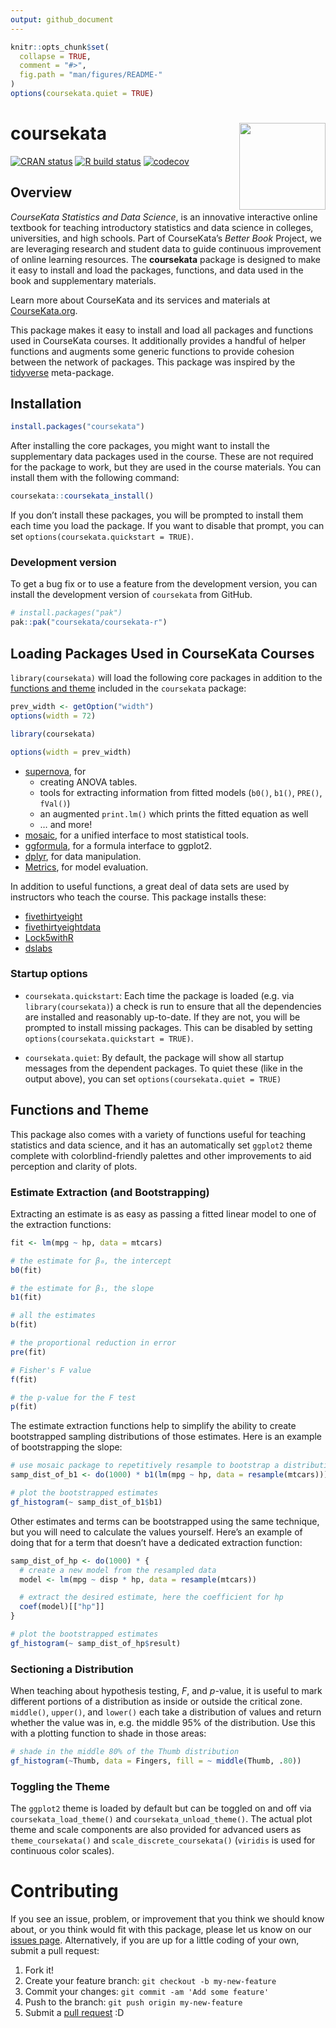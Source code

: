 ```yaml
---
output: github_document
---
```


<!-- README.md is generated from README.Rmd. Please edit that file -->

```r
knitr::opts_chunk$set(
  collapse = TRUE,
  comment = "#>",
  fig.path = "man/figures/README-"
)
options(coursekata.quiet = TRUE)
```

# coursekata <img src='man/figures/logo.png' align="right" height="138.5" />

<!-- badges: start -->
[![CRAN status](https://www.r-pkg.org/badges/version/coursekata)](https://CRAN.R-project.org/package=coursekata)
[![R build status](https://github.com/coursekata/coursekata-r/workflows/R-CMD-check/badge.svg)](https://github.com/coursekata/coursekata-r/actions)
[![codecov](https://codecov.io/gh/coursekata/coursekata-r/branch/main/graph/badge.svg?token=HEenoYyHcn)](https://app.codecov.io/gh/coursekata/coursekata-r)
<!-- badges: end -->


## Overview

*CourseKata Statistics and Data Science*, is an innovative interactive online textbook for teaching introductory statistics and data science in colleges, universities, and high schools. Part of CourseKata’s *Better Book* Project, we are leveraging research and student data to guide continuous improvement of online learning resources. The **coursekata** package is designed to make it easy to install and load the packages, functions, and data used in the book and supplementary materials.

Learn more about CourseKata and its services and materials at [CourseKata.org](https://www.coursekata.org/).

This package makes it easy to install and load all packages and functions used in CourseKata courses. It additionally provides a handful of helper functions and augments some generic functions to provide cohesion between the network of packages. This package was inspired by the [tidyverse](https://tidyverse.tidyverse.org) meta-package.


## Installation

```r
install.packages("coursekata")
```

After installing the core packages, you might want to install the supplementary data packages used in the course. These are not required for the package to work, but they are used in the course materials. You can install them with the following command:

```r
coursekata::coursekata_install()
```

If you don't install these packages, you will be prompted to install them each time you load the package. If you want to disable that prompt, you can set `options(coursekata.quickstart = TRUE)`.

### Development version

To get a bug fix or to use a feature from the development version, you can install the development version of `coursekata` from GitHub.

```r
# install.packages("pak")
pak::pak("coursekata/coursekata-r")
```


## Loading Packages Used in CourseKata Courses

`library(coursekata)` will load the following core packages in addition to the [functions and theme](#functions-and-theme) included in the `coursekata` package:

```r
prev_width <- getOption("width")
options(width = 72)
```

```r
library(coursekata)
```

```r
options(width = prev_width)
```

* [supernova](https://cran.r-project.org/package=supernova), for
  - creating ANOVA tables.
  - tools for extracting information from fitted models (`b0()`, `b1()`, `PRE()`, `fVal()`)
  - an augmented `print.lm()` which prints the fitted equation as well
  - … and more!
* [mosaic](https://cran.r-project.org/package=mosaic), for a unified interface to most statistical tools.
* [ggformula](https://cran.r-project.org/package=ggformula), for a formula interface to ggplot2.
* [dplyr](https://cran.r-project.org/package=dplyr), for data manipulation.
* [Metrics](https://cran.r-project.org/package=Metrics), for model
  evaluation.

In addition to useful functions, a great deal of data sets are used by instructors who teach the course. This package installs these:

* [fivethirtyeight](https://cran.r-project.org/package=fivethirtyeight)
* [fivethirtyeightdata](https://fivethirtyeightdata.github.io/fivethirtyeightdata/index.html)
* [Lock5withR](https://cran.r-project.org/package=Lock5withR)
* [dslabs](https://cran.r-project.org/package=dslabs)

### Startup options

- `coursekata.quickstart`: Each time the package is loaded (e.g. via `library(coursekata)`) a check is run to ensure that all the dependencies are installed and reasonably up-to-date. If they are not, you will be prompted to install missing packages. This can be disabled by setting `options(coursekata.quickstart = TRUE)`.

- `coursekata.quiet`: By default, the package will show all startup messages from the dependent packages. To quiet these (like in the output above), you can set `options(coursekata.quiet = TRUE)`

## Functions and Theme

This package also comes with a variety of functions useful for teaching statistics and data science, and it has an automatically set `ggplot2` theme complete with colorblind-friendly palettes and other improvements to aid perception and clarity of plots.

### Estimate Extraction (and Bootstrapping)

Extracting an estimate is as easy as passing a fitted linear model to one of the extraction functions:

```r
fit <- lm(mpg ~ hp, data = mtcars)

# the estimate for β₀, the intercept
b0(fit)

# the estimate for β₁, the slope
b1(fit)

# all the estimates
b(fit)

# the proportional reduction in error
pre(fit)

# Fisher's F value
f(fit)

# the p-value for the F test
p(fit)
```

The estimate extraction functions help to simplify the ability to create bootstrapped sampling distributions of those estimates. Here is an example of bootstrapping the slope:

```r
# use mosaic package to repetitively resample to bootstrap a distribution
samp_dist_of_b1 <- do(1000) * b1(lm(mpg ~ hp, data = resample(mtcars)))

# plot the bootstrapped estimates
gf_histogram(~ samp_dist_of_b1$b1)
```

Other estimates and terms can be bootstrapped using the same technique, but you will need to calculate the values yourself. Here's an example of doing that for a term that doesn't have a dedicated extraction function:

```r
samp_dist_of_hp <- do(1000) * {
  # create a new model from the resampled data
  model <- lm(mpg ~ disp * hp, data = resample(mtcars))

  # extract the desired estimate, here the coefficient for hp
  coef(model)[["hp"]]
}

# plot the bootstrapped estimates
gf_histogram(~ samp_dist_of_hp$result)
```

### Sectioning a Distribution

When teaching about hypothesis testing, *F*, and *p*-value, it is useful to mark different portions of a distribution as inside or outside the critical zone. `middle()`, `upper()`, and `lower()` each take a distribution of values and return whether the value was in, e.g. the middle 95% of the distribution. Use this with a plotting function to shade in those areas:

```r
# shade in the middle 80% of the Thumb distribution
gf_histogram(~Thumb, data = Fingers, fill = ~ middle(Thumb, .80))
```

### Toggling the Theme

The `ggplot2` theme is loaded by default but can be toggled on and off via `coursekata_load_theme()` and `coursekata_unload_theme()`. The actual plot theme and scale components are also provided for advanced users as `theme_coursekata()` and `scale_discrete_coursekata()` (`viridis` is used for continuous color scales).

# Contributing

If you see an issue, problem, or improvement that you think we should know about, or you think would fit with this package, please let us know on our [issues page](https://github.com/coursekata/coursekata-r/issues). Alternatively, if you are up for a little coding of your own, submit a pull request:

1. Fork it!
2. Create your feature branch: ```git checkout -b my-new-feature```
3. Commit your changes: ```git commit -am 'Add some feature'```
4. Push to the branch: ```git push origin my-new-feature```
5. Submit a [pull request](https://github.com/coursekata/coursekata-r/pulls) :D
